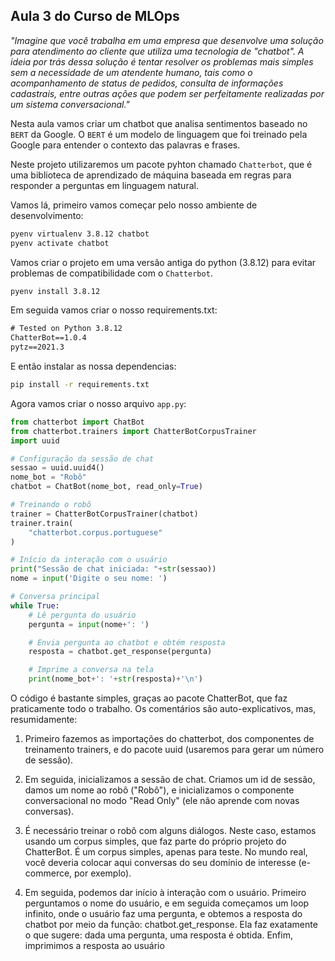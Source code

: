 ## Aula 3 do Curso de MLOps

_"Imagine que você trabalha em uma empresa que desenvolve uma solução para atendimento ao cliente que utiliza uma
tecnologia de "chatbot". A ideia por trás dessa solução é tentar resolver os problemas mais simples sem a necessidade de
um atendente humano, tais como o acompanhamento de status de pedidos, consulta de informações cadastrais, entre outras
ações que podem ser perfeitamente realizadas por um sistema conversacional."_

Nesta aula vamos criar um chatbot que analisa sentimentos baseado no `BERT` da Google. O `BERT` é um modelo de linguagem
que foi treinado pela Google para entender o contexto das palavras e frases.

Neste projeto utilizaremos um pacote pyhton chamado `Chatterbot`, que é uma biblioteca de aprendizado de máquina baseada
em regras para responder a perguntas em linguagem natural.

Vamos lá, primeiro vamos começar pelo nosso ambiente de desenvolvimento:

```bash
pyenv virtualenv 3.8.12 chatbot
pyenv activate chatbot
```

Vamos criar o projeto em uma versão antiga do python (3.8.12) para evitar problemas de compatibilidade com o
`Chatterbot`.

```bash
pyenv install 3.8.12
```

Em seguida vamos criar o nosso requirements.txt:

```requirements.txt
# Tested on Python 3.8.12
ChatterBot==1.0.4
pytz==2021.3
```

E então instalar as nossa dependencias:

```bash
pip install -r requirements.txt
```

Agora vamos criar o nosso arquivo `app.py`:

```python
from chatterbot import ChatBot
from chatterbot.trainers import ChatterBotCorpusTrainer
import uuid

# Configuração da sessão de chat
sessao = uuid.uuid4()
nome_bot = "Robô"
chatbot = ChatBot(nome_bot, read_only=True)

# Treinando o robô
trainer = ChatterBotCorpusTrainer(chatbot)
trainer.train(
    "chatterbot.corpus.portuguese"
)

# Início da interação com o usuário
print("Sessão de chat iniciada: "+str(sessao))
nome = input('Digite o seu nome: ')

# Conversa principal
while True:
    # Lê pergunta do usuário
    pergunta = input(nome+': ')

    # Envia pergunta ao chatbot e obtém resposta
    resposta = chatbot.get_response(pergunta)

    # Imprime a conversa na tela
    print(nome_bot+': '+str(resposta)+'\n')
```

O código é bastante simples, graças ao pacote ChatterBot, que faz praticamente todo o trabalho. Os comentários são
auto-explicativos, mas, resumidamente:

1. Primeiro fazemos as importações do chatterbot, dos componentes de treinamento trainers, e do pacote uuid (usaremos
   para gerar um número de sessão).

2. Em seguida, inicializamos a sessão de chat. Criamos um id de sessão, damos um nome ao robô ("Robô"), e inicializamos
   o componente conversacional no modo "Read Only" (ele não aprende com novas conversas).

3. É necessário treinar o robô com alguns diálogos. Neste caso, estamos usando um corpus simples, que faz parte do
   próprio projeto do ChatterBot. É um corpus simples, apenas para teste. No mundo real, você deveria colocar aqui
   conversas do seu domínio de interesse (e-commerce, por exemplo).

4. Em seguida, podemos dar início à interação com o usuário. Primeiro perguntamos o nome do usuário, e em seguida
   começamos um loop infinito, onde o usuário faz uma pergunta, e obtemos a resposta do chatbot por meio da função:
   chatbot.get_response. Ela faz exatamente o que sugere: dada uma pergunta, uma resposta é obtida. Enfim, imprimimos a
   resposta ao usuário

